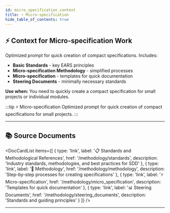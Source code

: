 ```yaml
---
id: micro_specification_context
title: ⚡ Micro-specification
hide_table_of_contents: true
---
```


## ⚡ Context for Micro-specification Work

Optimized prompt for quick creation of compact specifications. Includes:

- **Basic Standards** - key EARS principles
- **Micro-specification Methodology** - simplified processes
- **Micro-specification** - templates for quick documentation
- **Steering Documents** - minimally necessary standards

**Use when:** You need to quickly create a compact specification for small projects or individual modules.

:::tip ⚡ Micro-specification
Optimized prompt for quick creation of compact specifications for small projects.
:::

---

## 📚 Source Documents


<DocCardList items={[
  { type: 'link', label: '📋 Standards and Methodological References', href: '/methodology/standards', description: 'Industry standards, methodologies, and best practices for SDD' },
  { type: 'link', label: '🔧 Methodology', href: '/methodology/methodology', description: 'Step-by-step processes for creating specifications' },
  { type: 'link', label: '⚡ Micro-specification', href: '/methodology/micro_specification', description: 'Templates for quick documentation' },
  { type: 'link', label: '📊 Steering Documents', href: '/methodology/steering_documents', description: 'Standards and guiding principles' }
]} />

---


<CopyButton/>


<StandardsDoc />

<MethodologyDoc />

<MicroSpecificationDoc />

<SteeringDocumentsDoc />
